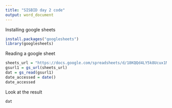 ---
title: "SISBID day 2 code"
output: word_document
---

Installing google sheets
```{r}
install.packages("googlesheets")
library(googlesheets)
```

Reading a google sheet

```{r}
sheets_url = "https://docs.google.com/spreadsheets/d/18KQQd4LY5k8Ucux1MvWCsQGQJlvd0ECTnn-3ixdOKFM/pubhtml"
gsurl1 = gs_url(sheets_url)
dat = gs_read(gsurl1)
date_accessed = date()
date_accessed

```


Look at the result

```{r lookatresult}
dat
```


